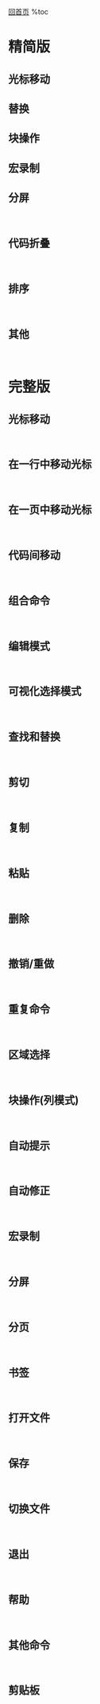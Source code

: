 [[../index|回首页]]
%toc

= 精简版 =

== 光标移动 ==
{{{c
    ;        重复前一次输入的f t F T 命令
    ,        反方向重复前一次输入的f t F T 命令

    * #      匹配光标所在单词移动 *到下一个 #到上一个
    Ctrl+O   到光标的上一个位置
    Ctrl+I   到光标的下一个位置
    gd       光标移动到变量的定义处

    [[       到上一个函数块的{
    ]]       到下一个函数块的{
    []       到上一个函数块的}
    ][       到下一个函数块的}
    [{       到代码块的{
    ]}       到代码块的}
  }}}

== 替换 ==
{{{c
    :s/word1/word2          将光标所在行的第一个word1替换为word2
    :s/word1/word2/g        将光标所在行的word1替换为word2
    :n1,n2s/word1/word2/g   在第n1行和n2行之间寻找word1这个字符串，并且将其替换为word2.
    :%s/word1/word2/g
  }}}

== 块操作 ==
{{{c
    0 <C-V> 开始选 I-- [ESC]   在一块的行头添加'--'
    <C-V> 开始选 $ A-- [ESC]   在一块的行尾添加'--'
  }}}

== 宏录制 ==
{{{c
    qa 把操作记录在寄存器a
    @a replay被录制的宏
    @@ replay最新录制的宏
    q 停止录制
    例:
    在一个只有一行且这一行只有"1"的文本中,键入如下命令:
    qaYp<Ctrl-A>q
    qa 开始录制
    Yp 复制行
    <Ctrl-A> 增加1
    q 停止录制
    @a 在1下面写下2
    @@ 在2下面写下3
    100@@ 会创建新的100行,并把数据增加到103
  }}}

== 分屏 ==
    {{{c
    :sp                创建水平分屏,可以接文件名
    :vsp               创建垂直分屏,可以接文件名
    <C-W>f             水平分屏打开光标所在处的文件
    <C-W><C-W>         在分屏之间切换
    <C-W><hjkl>        切换分屏。
    <C-W>_             让分屏最高
    <C-W>|             让分屏最宽
    <C-W>+ / <C-W>-    增加/减少尺寸
    <C-W>=             让窗口一样大
    <C-W><HJKL>        移动窗口
  }}}

== 代码折叠 ==
    {{{c
    zo                 打开光标位置的折叠代码；
    zc                 折叠光标位置的代码；
    zr                 将文件中所有折叠的代码打开；
    zm                 将文件中所有打开的代码折叠；
    zR                 作用和 zr 类似，但会打开子折叠（折叠中的折叠）；
    zM                 作用和 zm 类似，但会关闭子折叠；
    zi                 折叠与打开操作之间的切换命令；
  }}}

== 排序 ==

    {{{c
    :[range]sor[t][!] [i][u][r][n][x][o] [/{pattern}/]
                       给 [range] 里的行排序。如果没有给出行范围，给所有行排序。
                       带 [!] 则反向排序。
                       带 [i] 则忽略大小写。
                       带 [n] 则排序基于每行的第一个十进制数 (在 {pattern} 匹配之后或之内)。 
                       数值包含前导的 '-'。
                       带 [x] 则排序基于每行的第一个十六进制数 (在 {pattern} 匹配之后或之内)。忽略引导的 "0x" 或 "0X"。
                       数值包含前导的 '-'。
                       带 [o] 则排序基于每行的第一个八进制数 (在 {pattern} 匹配之后或之内)。
                       带 [u] 则只保留完全相同的行的第一行 (如果带 [i]，忽略 大小写的区别)。
                       没有这个标志位，完全相同的行的序列会按照它们原来的顺序被保留下来。
                       注意 引导和拖尾的空白差异会导致不相同的行。
                       如果指定 /{pattern}/ 并且没有 [r] 标志位，跳过匹配{pattern} 的文本，使得排序在匹配之后的内容上进行。
                       除了斜杠以外，任何非字母的字符都可以。
                       
                       例如，要按第二个逗号分隔的字段排序:
                               :sort /[^,]*,/
                       按虚拟第 10 列的文本排序 (从而忽略制表和空格的区别):
                               :sort /.*\%10v/
                       按每行的第一个数值排序，不管它前面有什么:
                               :sort /.\{-}\ze\d/
                       (说明: ".\{-}" 匹配任何文本，"\ze" 设置匹配结束位置，\d 匹配单个数位。)
                       带 [r] 则排序在匹配 {pattern} 的文本上进行，而不是如上所述的用它之后的文本。
                       例如，要按每行的前三个字母排序且只看这三个字母:
                               :sort /\a\a\a/ r

                       如果使用 {pattern}，不匹配 {pattern} 的行按照它们原来的顺序被保留，但和匹配 {pattern} 的行分开。如果反向排
                       序，它们会以反向顺序出现，并在排序好的行之后。否则它们会以原有顺序出现，在排序好的行之前。
                       如果 {pattern} 为空 (例如指定 //)，则使用最近使用的搜索模式。这样你可以先试好模式，然后在执行。
    注意 `:sort` 和 `:global` 一起使用并不能对匹配的行进行排序，这样做没有意义。
    排序的细节取决于使用的库函数。不能保证它是 "稳定" 排序，也不能保证排序依赖于当前的 locale。你要自己试试才知道。
    排序可以被中断，但在整个过程里如果中断得太晚，最后可能会出现重复的行。这取决于使用的系统库函数。
     }}}

== 其他 ==
    {{{c
    gU                 变大写
    gu                 变小写
    :r filename        将filename的内容插入到当前光标
    :map               列出所有键盘映射
    :nmap              列出normal模式下的键盘映射
    :nmap x            查看在normal状态下x绑定的命令
    :set all           显示目前所有的环境参数值
    :set               显示与系统默认值不同的参数值
  }}}

= 完整版 =

== 光标移动 ==
    {{{c
    h           左
    j           下
    k           上
    l           右
}}}

== 在一行中移动光标 ==
    {{{c
    0           HOME
    ^           到本行第一个非BLANK字符
    $           END
    g_          到本行最后一个非BLANK字符
    fX          FX 到X的字符处(f向后找,F向前找)
    tX          TX 到X前的字符(t向后找,T向前找)
    3fa         到第3个a处
    ;           重复前一次输入的f t F T 命令
    ,           反方向重复前一次输入的f t F T 命令
    b           B 到上一个单词的开头(b判断单词只由数字,字符和下划线组成 B判断单词由BLANK分割)
    w           W 到下一个单词的开头(w判断单词只由数字,字符和下划线组成 W判断单词由BLANK分割)
    ge gE       到上一个单词的结尾(ge判断单词只由数字,字符和下划线组成 gE判断单词由BLANK分割)
    e E         到下一个单词的结尾(e判断单词只由数字,字符和下划线组成 E判断单词由BLANK分割)
}}}


== 在一页中移动光标 ==
    {{{c
    H           到当前窗口的顶部 3H 到当前窗口顶部第三行
    M           到当前窗口的中间
    L           到当前窗口的底部 3L 到当前窗口底部向上数第三行
    NG          到第N行
    :N          到第N行
    N回车       光标向下移动N行
    gg          到第一行 相当于1G,:1
    G           到最后一行
    Ctrl+F      PageDown
    Ctrl+B      PageUp
    Ctrl+D      下翻半页
    Ctrl+U      上翻半页
    zt          把光标所在行移动到窗口的顶部
    zz          把光标所在行移动到窗口的中间
    zb          把光标所在行移动到窗口的底部
    * #         匹配光标所在单词移动 *到下一个 #到上一个
    Ctrl+O      到光标的上一个位置
    Ctrl+I      到光标的下一个位置
    gd          光标移动到变量的定义处
}}}

== 代码间移动 ==
    {{{c
    %           匹配括号移动,包括(){}[],需要先把光标移到括号上
    [[          到上一个函数块的{
    ]]          到下一个函数块的{
    []          到上一个函数块的}
    ][          到下一个函数块的}
    [{          到代码块的{
    ]}          到代码块的}
}}}

== 组合命令 ==
    {{{c
    <start position><command><end position>
    例:
    0y$         表示先到行头,开始复制,一直到行尾
    ye          表示从当前位置一直复制到本单词的最后一个字符
    y2/foo      复制两个"foo"之间的字符串(有点没懂)
    dt"         删除所有内容,直到遇到"
}}}

== 编辑模式 ==
    {{{c
    ESC         命令模式,也可以Ctrl+C Ctrl+[
    Ctrl+O      临时进入命令模式
    i a o O cw  进入Insert模式
    i           光标前插入
    I           在当前所在行第一个非BLANK字符处插入
    a           光标后插入
    A           从当前行最后一个字符处插入
    o           在当前行后插入一个新行
    O           在当前行前插入一个新行
    r           进入覆盖模式,只覆盖一次
    R           进入覆盖模式,一直覆盖,直到ESC
    cN          删除光标位置后到命令N处的字符并且进入到Insert模式
    如:
    cw          删除光标位置后到一个单词结尾的字符并且进入到Inset模式
    C           删除光标位置后所有字符并且进入到Insert模式
}}}

== 可视化选择模式 ==
    {{{c
    v           进入可视化选择模式
    V           选中一行
    在选中以后,可以:
    J           把所有的行变成一行
    < >         左右缩进
    =           自动缩进
}}}

== 查找和替换 ==
    {{{c
    :nohl                   取消查找结果高亮
    /XXX                    向下搜索XXX的字符串,如果搜索出多个结果,可按n键到下一个 N到上一个
    ?XXX                    向上搜索XXX的字符串,如果搜索出多个结果,可按n键到下一个 N到上一个
    :s/word1/word2          将光标所在行的第一个word1替换为word2
    :s/word1/word2/g        将光标所在行的word1替换为word2
    :n1,n2s/word1/word2/g   在第n1行和n2行之间寻找word1这个字符串，并且将其替换为word2.
    :1,$s/word1/word2/g     从第一行到最后一行寻找word1这个字符串，并且将其替换为word2.
    或者用
    :%s/word1/word2/g
    :1,$s/word1/word2/gc    从第一行到最后一行寻找word1这个字符串，并且将其替换为word2.且在替换前显示提示字符给用户确认是否需要替换。
}}}

== 剪切 ==
    {{{c
    d              剪切一段文本,通常需要组合命令或者选择模式下使用
    dd             剪切当前行
}}}

== 复制 ==
    {{{c
    y              复制一段文本,通常需要组合命令或者选择模式下使用
    yy             复制当前行
}}}

== 粘贴 ==
    {{{c
    P              在当前位置之前粘贴
    p              在当前位置之后粘贴
}}}

== 删除 ==
    {{{c
    x              Delete
    X              Backspace
}}}

== 撤销/重做 ==
    {{{c
    u              undo
    Ctrl+R         redo
}}}

== 重复命令 ==
    {{{c
    .              重复上一次的命令
    N<command>     重复某个命令N次 如3p,就粘贴3次 100idesu [ESC] 会写下100个"desu "
}}}

== 区域选择 ==
    {{{c
    <action>a<object>和<action>i<object>
    action可以是任何的命令,如d(剪切),y(复制),v(可视模式选择)
    object可能是:w一个单词,W一个以空格为分隔的单词,s一个句子,p一个段落,也可以是一个特别的字符" ' ) } ]
    a和i好像只有当object为" ' ) } ]时有区别,a表示选择的时候包含了object,i表示选择的时候不包含object
    例
    va{ 选定一个代码块
    ci( 删除一个()里的所有字符并进入到编辑模式
    di( 删除一个()里的所有字符不进入编辑模式
}}}

== 块操作(列模式) ==
    {{{c
    例:
    0 <Ctrl+V> <Ctrl+D> I-- [ESC]
    0 到行头
    <Ctrl+V> 开始块操作
    <Ctrl+D> 向下移动(也可以使用hjkl来移动光标,或是使用%,或是别的)
    I-- [ESC] I是插入,插入“--”,按ESC键来为每一行生效
    例:
    <Ctrl-V>
    选中相关的行(可使用 j 或 <Ctrl-D> 或是 /pattern 或是 % 等...)
    $ 到行最后
    A (a不行)输入字符串,按 ESC 

    在Windows下的vim,使用 <Ctrl-Q>而不是<Ctrl-V>,<Ctrl-V>是拷贝剪贴板
}}}

== 自动提示 ==
    {{{c
    在Insert模式下,输入一个词的开头以后按<Ctrl-N>或者<Ctrl-P>,自动补齐
}}}

== 自动修正 ==
    {{{c
    :abbr Lunix Linux 这样在输入Lunix以后会自动变成Linux
    :abbr MS Mandrake Software 用来缩写也很方便
}}}

== 宏录制 ==
    {{{c
    qa 把操作记录在寄存器a
    @a replay被录制的宏
    @@ replay最新录制的宏
    q 停止录制
    例:
    在一个只有一行且这一行只有"1"的文本中,键入如下命令:
    qaYp<Ctrl-A>q
    qa 开始录制
    Yp 复制行
    <Ctrl-A> 增加1
    q 停止录制
    @a 在1下面写下2
    @@ 在2下面写下3
    100@@ 会创建新的100行,并把数据增加到103
}}}

== 分屏 ==
    {{{c
    :split :sp                创建分屏,可以接文件名
    :vsplit :vsp              创建垂直分屏,可以接文件名
    <C-W>f                    水平分屏打开光标所在处的文件
    <C-W><C-W>                在分屏之间切换
    <Ctrl+W><dir>             dir就是方向,可以是 hjkl 或是 ←↓↑→ 中的一个,其用来切换分屏。
    <Ctrl+W>_ 或<Ctrl+W>|     最大化尺寸
    <Ctrl+W>+ (或 <Ctrl+W>-)  增加(减少)尺寸
}}}

== 分页 ==
    {{{c
    :tabnew                      新建一个分页
    :tabedit path/to/file        新建一个分页并在这个分页打开或新建一个文件 现简写为:Te
    :tabfind path/to/file        在分页文件中查询一个文件名
    Ctrl+PageUp Ctrl+PageDown    在分页之间切换
}}}

== 书签 ==
    {{{c
    Normal mode下按m<reg>作书签,<reg>指26个命名寄存器中的一个,这样,会在当前光标的位置标记一个书签,名字为 <reg>

    `a          到书签a处 注意,这个不是单引号，它一般位于大部分键盘的 1 的左边
    'a          到书签a所在的行 这里用的是单引号，将跳到书签所在的行

    `.          到上次编辑文件的地方 这个命令很有用，而且你不用自己去标记它，注意这里输入的是反引号`,精确到点
    '.          到上次编辑文件所在行 注意这里是精确到行,输入的是引号'

    '^或`^      回到最后一次插入状态返回的位置

    :marks      查看当前所有书签的列表
}}}

== 打开文件 ==
    {{{c
    :e XXX      打开一个文件
}}}

== 保存 ==
    {{{c
    :w          存盘,可以跟文件名
    :saveas XXX 另存为
}}}

== 切换文件 ==
    {{{c
    :bn         切换下一个文件
    :bp         切换上一个文件
    :n          编辑下一个文件
    :N          编辑上一个文件
    :files      列出目前vim打开的所有文件
}}}

== 退出 ==
    {{{c
    :wq :x ZZ   保存后退出
    :q!         强制退出
    :qa!        强制退出所有的正在编辑的文件
}}}

== 帮助 ==
    {{{c
    :help <command>
}}}

== 其他命令 ==
    {{{c
    v           可视化选择
    gU          变大写
    gu          变小写
    :!cmd       执行一个外部命令,如:!ls
    :r filename 将filename的内容插入到当前光标
    :map        列出所有键盘映射
    :nmap       列出normal模式下的键盘映射
    :nmap x     查看在normal状态下x绑定的命令
    :set all    显示目前所有的环境参数值
    :set        显示与系统默认值不同的参数值
}}}

== 剪贴板 ==
    {{{c
    系统粘贴板 输入模式按Shift+Insert
    vim有18个粘贴板，分别是0 1 2 ... 9 - * + . : % / 
    用:reg命令可以查看各个粘贴板里的内容
    在vim中简单用y只是复制到"（双引号)粘贴板里，同样用p粘贴的也是这个粘贴板里的内容
    要将vim的内容复制到某个粘贴板，需要选择要复制的内容，然后按 "Ny 完成复制，其中N为粘贴板号，如 "ay
    "号粘贴板（临时粘贴板）比较特殊，直接按y就复制到这个粘贴板中了，直接按p就粘贴这个粘贴板中的内容
    +号粘贴板是系统粘贴板，用 "+y 将内容复制到该粘贴板后可以使用Ctrl＋V将其粘贴到其他文档（如firefox、gedit）中
    同理，要把在其他地方用Ctrl＋C或右键复制的内容复制到vim中，需要在正常模式下按 "+p
}}}


